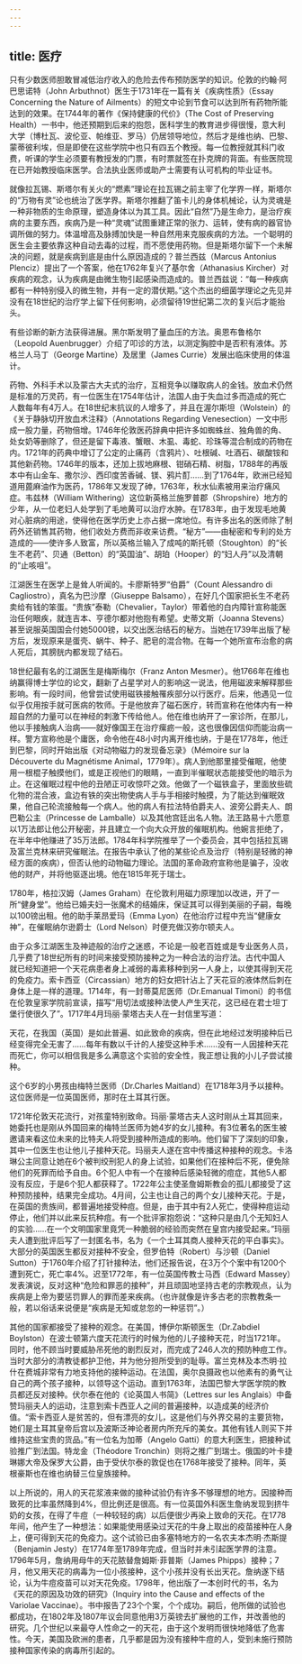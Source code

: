 ```yaml
---
---
---
```

title: 医疗
---




只有少数医师胆敢冒减低治疗收入的危险去传布预防医学的知识。伦敦的约翰·阿巴思诺特（John Arbuthnot）医生于1731年在一篇有关《疾病性质》（Essay Concerning the Nature of Ailments）的短文中论到节食可以达到所有药物所能达到的效果。在1744年的著作《保持健康的代价》（The Cost of Preserving Health）一书中，他还预期到后来的抱怨，医科学生的教育进步得很慢，意大利大学（博杜瓦、波伦亚、帕维亚、罗马）仍居领导地位，然后才是维也纳、巴黎、蒙蒂彼利埃，但是即使在这些学院中也只有四五个教授。每一位教授就其科门收费，听课的学生必须要有教授发的门票，有时票就签在扑克牌的背面。有些医院现在已开始教授临床医学。合法执业医师或助产士需要有认可机构的毕业证书。

就像拉瓦锡、斯塔尔有关火的“燃素”理论在拉瓦锡之前主宰了化学界一样，斯塔尔的“万物有灵”论也统治了医学界。斯塔尔推翻了笛卡儿的身体机械论，认为灵魂是一种非物质的生命原理，塑造身体以为其工具。因此“自然”乃是生命力，是治疗疾病的主要东西，疾病乃是一种“灵魂”试图重建正常的张力、运转，使有病的器官协调所做的努力。体温增高及脉搏加快是一种自然用来克服疾病的方法。一个聪明的医生会主要依靠这种自动去毒的过程，而不愿使用药物。但是斯塔尔留下一个未解决的问题，就是疾病到底是由什么原因造成的？普兰西兹（Marcus Antonius Plenciz）提出了一个答案，他在1762年复兴了基尔舍（Athanasius Kircher）对疾病的观念，认为疾病是由微生物引起感染而造成的。普兰西兹说：“每一种疾病都有一种特别侵入的微生物，并有一定的潜伏期。”这个杰出的细菌学理论之先见并没有在18世纪的治疗学上留下任何影响，必须留待19世纪第二次的复兴后才能抬头。

有些诊断的新方法获得进展。黑尔斯发明了量血压的方法。奥恩布鲁格尔（Leopold Auenbrugger）介绍了叩诊的方法，以测定胸腔中是否积有液体。苏格兰人马丁（George Martine）及居里（James Currie）发展出临床使用的体温计。

药物、外科手术以及蒙古大夫式的治疗，互相竞争以赚取病人的金钱。放血术仍然是标准的万灵药，有一位医生在1754年估计，法国人由于失血过多而造成的死亡人数每年有4万人。在18世纪末抗议的人增多了，并且在渥尔斯坦（Wolstein）的《关于静脉切开放血术注释》（Annotations Regarding Venesection）一文中形成一股力量，药物倍增。1746年伦敦医药辞典中把许多如蜘蛛丝、独角兽的角、处女奶等删除了，但还是留下毒液、蟹眼、木虱、毒蛇、珍珠等混合制成的药物在内。1721年的药典中增订了公定的止痛药（含鸦片）、吐根碱、吐酒石、碳酸铵和其他新药物。1746年的版本，还加上拔地麻根、钳硝石精、树脂，1788年的再版本中有山金车、撒尔沙、西印度苦香碱、镁、鸦片酊……到了1764年，欧洲已经知道用蓖麻油作为医药，1786年又发现了砷，1763年，秋水仙素被用来治疗痛风症。韦兹林（William Withering）这位新英格兰施罗普郡（Shropshire）地方的少年，从一位老妇人处学到了毛地黄可以治疗水肿。在1783年，由于发现毛地黄对心脏病的用途，使得他在医学历史上亦占据一席地位。有许多出名的医师除了制药外还销售其药物，他们收处方费而非收来访费。“秘方”——由秘密和专利的处方造成的——使许多人致富，所以英格兰输入了成吨的斯托顿（Stoughton）的“长生不老药”、贝通（Betton）的“英国油”、胡珀（Hooper）的“妇人丹”以及清朝的“止咳咀”。

江湖医生在医学上是耸人听闻的。卡廖斯特罗“伯爵”（Count Alessandro di Cagliostro），真名为巴沙摩（Giuseppe Balsamo），在好几个国家把长生不老药卖给有钱的笨蛋。“贵族”泰勒（Chevalier，Taylor）带着他的白内障针宣称能医治任何眼疾，就连吉本、亨德尔都对他抱有希望。史蒂文斯（Joanna Stevens）甚至说服英国国会付她5000镑，以交出医治结石的秘方。当她在1739年出版了秘方后，发现原来是蛋壳、蜗牛、种子、肥皂的混合物。在每一个她所宣布治愈的病人死后，其膀胱内都发现了结石。

18世纪最有名的江湖医生是梅斯梅尔（Franz Anton Mesmer）。他1766年在维也纳赢得博士学位的论文，翻新了占星学对人的影响这一说法，他用磁波来解释那些影响。有一段时间，他曾尝试使用磁铁接触罹疾部分以行医疗。后来，他遇见一位似乎仅用按手就可医病的牧师。于是他放弃了磁石医疗，转而宣称在他体内有一种超自然的力量可以在神经的刺激下传给他人。他在维也纳开了一家诊所，在那儿，他以手接触病人治病——就好像国王在治疗瘰疬一般，这也很像因信仰而能治病一样。警方宣称他是个庸医，命令他在48小时内离开维也纳，于是在1778年，他迁到巴黎，同时开始出版《对动物磁力的发现备忘录》（Mémoire sur la Découverte du Magnétisme Animal，1779年）。病人到他那里接受催眠，他使用一根棍子触摸他们，或是正视他们的眼睛，一直到半催眠状态能接受他的暗示为止。在这催眠过程中他的丑陋正可收惊吓之效。他做了一个磁铁盒子，里面放些硫化物的混合液，盒边有铁的突出物使病人手与手相接时触摸，为了能达到催眠效果，他自己轮流接触每一个病人。他的病人有拉法特伯爵夫人、波旁公爵夫人、朗巴勒公主（Princesse de Lamballe）以及其他宫廷出名人物。法王路易十六愿意以1万法郎让他公开秘密，并且建立一个向大众开放的催眠机构。他婉言拒绝了，在半年中他赚进了35万法郎。1784年科学院推举了一个委员会，其中包括拉瓦锡及富兰克林来研究催眠法。在报告中承认了他的某些论点及治疗（特别是轻微的神经方面的疾病），但否认他的动物磁力理论。法国的革命政府宣称他是骗子，没收他的财产，并将他驱逐出境。他在1815年死于瑞士。

1780年，格拉汉姆（James Graham）在伦敦利用磁力原理加以改进，开了一所“健身堂”。他给已婚夫妇一张魔术的结婚床，保证其可以得到美丽的子嗣，每晚以100镑出租。他的助手莱昂爱玛（Emma Lyon）在他治疗过程中充当“健康女神”，在催眠纳尔逊爵士（Lord Nelson）时便充做汉弥尔顿夫人。

由于众多江湖医生及神迹般的治疗之迷惑，不论是一般老百姓或是专业医务人员，几乎费了18世纪所有的时间来接受预防接种之为一种合法的治疗法。古代中国人就已经知道把一个天花病患者身上减弱的毒素移种到另一人身上，以使其得到天花的免疫力。索卡西亚（Circassian）地方的妇女把针沾上了天花豆的液体然后刺在身体上是一样的道理。1714年，有一封蒂莫尼医师（Dr.Emanual Timoni）的书信在伦敦皇家学院前宣读，描写“用切法或接种法使人产生天花，这已经在君士坦丁堡行使很久了”。1717年4月玛丽·蒙塔古夫人在一封信里写道：

天花，在我国（英国）是如此普遍、如此致命的疾病，但在此地经过发明接种后已经变得完全无害了……每年有数以千计的人接受这种手术……没有一人因接种天花而死亡，你可以相信我是多么满意这个实验的安全性，我正想让我的小儿子尝试接种。



这个6岁的小男孩由梅特兰医师（Dr.Charles Maitland）在1718年3月予以接种。这位医师是一位英国医师，那时在土耳其行医。

1721年伦敦天花流行，对孩童特别致命。玛丽·蒙塔古夫人这时刚从土耳其回来，她委托也是刚从外国回来的梅特兰医师为她4岁的女儿接种。有3位著名的医生被邀请来看这位未来的比特夫人将受到接种所造成的影响。他们留下了深刻的印象，其中一位医生也让他儿子接种天花。玛丽夫人遂在宫中传播这种接种的观念。卡洛琳公主同意让她在6个被判绞刑犯人的身上试验，如果他们在接种后不死，便免除他们的死罪而给予自由。6个犯人中有一个在接种后感染轻微的痘症，其他5人都没有反应，于是6个犯人都获释了。1722年公主使圣詹姆斯教会的孤儿都接受了这种预防接种，结果完全成功。4月间，公主也让自己的两个女儿接种天花。于是，在英国的贵族间，都普遍地接受种痘。但是，由于其中有2人死亡，使得种痘运动停止，他们并以此来反抗种痘。有一个批评家抱怨说：“这种只是由几个无知妇人的实验……在一个文明国家里竟凭一种脆弱的经验而突然在皇宫内接受起来。”玛丽夫人遭到批评后写了一封匿名书，名为《一个土耳其商人接种天花的平白事实》。大部分的英国医生都反对接种不安全，但罗伯特（Robert）与沙顿（Daniel Sutton）于1760年介绍了打针接种法，他们还报告说，在3万个个案中有1200个遭到死亡，死亡率4%。迟至1772年，有一位英国传教士马西（Edward Massey）发表演说，反对这种“危险和罪恶的接种”，并且顽固地坚持古老的宗教观点，认为疾病是上帝为要惩罚罪人的罪而差来疾病。（也许就像是许多古老的宗教教条一般，若以俗话来说便是“疾病是无知或怠忽的一种惩罚”。）

其他的国家都接受了接种的观念。在美国，博伊尔斯顿医生（Dr.Zabdiel Boylston）在波士顿第六度天花流行的时候为他的儿子接种天花，时当1721年。同时，他不顾当时要威胁吊死他的剧烈反对，而完成了246人次的预防种痘工作。当时大部分的清教徒都护卫他，并为他分担所受到的耻辱。富兰克林及本杰明·拉什在费城非常有力地支持他的接种运动。在法国，奥尔良摄政也以他素有的勇气让自己的两个孩子接种，以领导这个运动。直到1763年，法国巴黎大学医学院的教员都还反对接种。伏尔泰在他的《论英国人书简》（Lettres sur les Anglais）中备赞玛丽夫人的运动，注意到索卡西亚人之间的普遍接种，以造成美的经济价值。“索卡西亚人是贫苦的，但有漂亮的女儿，这是他们与外界交易的主要货物，她们是土耳其皇帝后宫以及波斯泛神论者房内所充斥的美女。其他有钱人则买下并维持这些宝贵的货品。”有一位名为加蒂（Angelo Gatti）的意大利医生，把接种试验推广到法国。特龙金（Théodore Tronchin）则将之推广到瑞士。俄国的叶卡捷琳娜大帝及保罗大公爵，由于受伏尔泰的敦促也在1768年接受了接种。同年，英根豪斯也在维也纳替三位皇族接种。

以上所说的，用人的天花浆液来做的接种试验仍有许多不够理想的地方。因接种而致死的比率虽然降到4%，但比例还是很高。有一位英国外科医生詹纳发现到挤牛奶的女孩，在得了牛痘（一种较轻的病）以后便很少再染上致命的天花。在1778年间，他产生了一种想法：如果能使用感染过天花的牛身上取出的疫苗接种在人身上，便可得到天花的免疫力。这个试验已由多塞特地方的一名农夫本杰明·杰斯提（Benjamin Jesty）在1774年至1789年完成，但当时并未引起医学界的注意。1796年5月，詹纳用母牛的天花脓替詹姆斯·菲普斯（James Phipps）接种；7月，他又用天花的病毒为一位小孩接种，这个小孩并没有长出天花。詹纳遂下结论，认为牛痘疫苗可以对天花免疫。1798年，他出版了一本创时代的书，名为《天花的原因及功效的研究》（Inquiry into the Cause and effects of the Variolae Vaccinae）。书中报告了23个个案，个个成功。嗣后，他所做的试验也都成功，在1802年及1807年议会同意他用3万英镑去扩展他的工作，并改善他的研究。几个世纪以来最夺人性命之一的天花，由于这个发明而很快地降低了危害性。今天，美国及欧洲的患者，几乎都是因为没有接种牛痘的人，受到未施行预防接种国家传染的病毒所引起的。